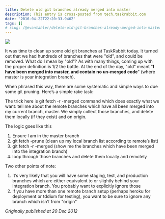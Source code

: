 ```yaml
---
title: Delete old git branches already merged into master
description: This entry is cross-posted from tech.taskrabbit.com
date: "2016-04-22T22:20:33.946Z"
tags: []
# slug: /@evantahler/delete-old-git-branches-already-merged-into-master-7af33fc6245d
---
```


![](/images/medium-export/1__HArdB4tMciWUivKfh4XWxg.jpeg)

It was time to clean up some old git branches at TaskRabbit today. It turned out that we had hundreds of branches that were "old", and could be removed. What do I mean by "old"? As with many things, coming up with the proper definition is 1/2 the battle. At the end of the day, "old" meant "**I have been merged into master, and contain no un-merged code**" (where master is your integration branch).

When phrased this way, there are some systematic and simple ways to due some git pruning. Here’s a simple rake task:

The trick here is git fetch -r -merged command which does exactly what we want: tell me about the remote branches which have all been merged into my current branch, master. We simply collect those branches, and delete them locally (if they exist) and on origin.

The logic goes like this

1.  Ensure I am in the master branch
2.  git fetch -prune (clean up my local branch list according to remote’s list)
3.  git fetch -r -merged (show me the branches which have been merged into the integration branch)
4.  loop through those branches and delete them locally and remotely

Two other points of note:

1.  It’s very likely that you will have some staging, test, and production branches which are either equivalent to or slightly behind your integration branch. You probably want to explicitly ignore those
2.  If you have more than one remote branch setup (perhaps heroku for deployment or tddium for testing), you want to be sure to ignore any branch which isn’t from "origin"

_Originally published at 20 Dec 2012_
